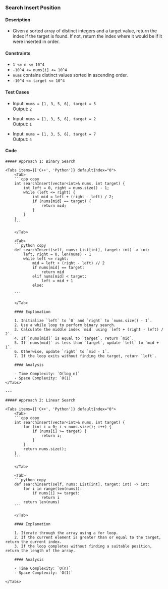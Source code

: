 
### Search Insert Position

#### Description

-   Given a sorted array of distinct integers and a target value, return the index if the target is found. If not, return the index where it would be if it were inserted in order.

#### Constraints

-   `1 <= n <= 10^4`
-   `-10^4 <= nums[i] <= 10^4`
-   `nums` contains distinct values sorted in ascending order.
-   `-10^4 <= target <= 10^4`

#### Test Cases

-   Input: `nums = [1, 3, 5, 6], target = 5` <br />
    Output: `2`

-   Input: `nums = [1, 3, 5, 6], target = 2` <br />
    Output: `1`

-   Input: `nums = [1, 3, 5, 6], target = 7` <br />
    Output: `4`

#### Code

<Steps>

    ##### Approach 1: Binary Search

    <Tabs items={['C++', 'Python']} defaultIndex="0">
        <Tab>
        ```cpp copy
        int searchInsert(vector<int>& nums, int target) {
            int left = 0, right = nums.size() - 1;
            while (left <= right) {
                int mid = left + (right - left) / 2;
                if (nums[mid] == target) {
                    return mid;
                }
            }
        }
        ```

        </Tab>

        <Tab>
        ```python copy
        def searchInsert(self, nums: List[int], target: int) -> int:
            left, right = 0, len(nums) - 1
            while left <= right:
                mid = left + (right - left) // 2
                if nums[mid] == target:
                    return mid
                elif nums[mid] < target:
                    left = mid + 1
                else:

        ```

        </Tab>

        #### Explanation

        1. Initialize `left` to `0` and `right` to `nums.size() - 1`.
        2. Use a while loop to perform binary search.
        3. Calculate the middle index `mid` using `left + (right - left) / 2`.
        4. If `nums[mid]` is equal to `target`, return `mid`.
        5. If `nums[mid]` is less than `target`, update `left` to `mid + 1`.
        6. Otherwise, update `right` to `mid - 1`.
        7. If the loop exits without finding the target, return `left`.

        #### Analysis

        - Time Complexity: `O(log n)`
        - Space Complexity: `O(1)`
    </Tabs>

    ---

    ##### Approach 2: Linear Search

    <Tabs items={['C++', 'Python']} defaultIndex="0">
        <Tab>
        ```cpp copy
        int searchInsert(vector<int>& nums, int target) {
            for (int i = 0; i < nums.size(); i++) {
                if (nums[i] >= target) {
                    return i;
                }
            }
            return nums.size();
        }
        ```

        </Tab>

        <Tab>
        ```python copy
        def searchInsert(self, nums: List[int], target: int) -> int:
            for i in range(len(nums)):
                if nums[i] >= target:
                    return i
            return len(nums)
        ```

        </Tab>

        #### Explanation

        1. Iterate through the array using a for loop.
        2. If the current element is greater than or equal to the target, return the current index.
        3. If the loop completes without finding a suitable position, return the length of the array.

        #### Analysis

        - Time Complexity: `O(n)`
        - Space Complexity: `O(1)`

    </Tabs>

</Steps>

